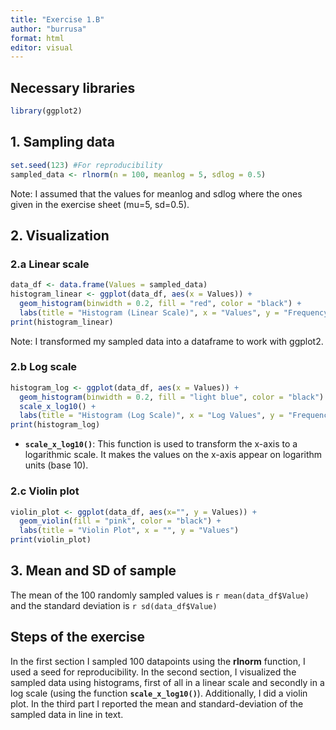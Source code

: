 ```yaml
---
title: "Exercise 1.B"
author: "burrusa"
format: html
editor: visual
---
```


## Necessary libraries

```r
library(ggplot2)
```

## 1. Sampling data

```r
set.seed(123) #For reproducibility
sampled_data <- rlnorm(n = 100, meanlog = 5, sdlog = 0.5)
```

Note: I assumed that the values for meanlog and sdlog where the ones given in the exercise sheet (mu=5, sd=0.5).

## 2. Visualization

### 2.a Linear scale

```r
data_df <- data.frame(Values = sampled_data)
histogram_linear <- ggplot(data_df, aes(x = Values)) +
  geom_histogram(binwidth = 0.2, fill = "red", color = "black") +
  labs(title = "Histogram (Linear Scale)", x = "Values", y = "Frequency")
print(histogram_linear)

```

Note: I transformed my sampled data into a dataframe to work with ggplot2.

### 2.b Log scale

```r
histogram_log <- ggplot(data_df, aes(x = Values)) +
  geom_histogram(binwidth = 0.2, fill = "light blue", color = "black") +
  scale_x_log10() +
  labs(title = "Histogram (Log Scale)", x = "Log Values", y = "Frequency")
print(histogram_log)


```

-   **`scale_x_log10()`**: This function is used to transform the x-axis to a logarithmic scale. It makes the values on the x-axis appear on logarithm units (base 10).

### 2.c Violin plot

```r
violin_plot <- ggplot(data_df, aes(x="", y = Values)) +
  geom_violin(fill = "pink", color = "black") +
  labs(title = "Violin Plot", x = "", y = "Values")
print(violin_plot)
```

## 3. Mean and SD of sample

The mean of the 100 randomly sampled values is `r mean(data_df$Value)` and the standard deviation is `r sd(data_df$Value)`

## Steps of the exercise

In the first section I sampled 100 datapoints using the **rlnorm** function, I used a seed for reproducibility. In the second section, I visualized the sampled data using histograms, first of all in a linear scale and secondly in a log scale (using the function **`scale_x_log10()`**). Additionally, I did a violin plot. In the third part I reported the mean and standard-deviation of the sampled data in line in text.
